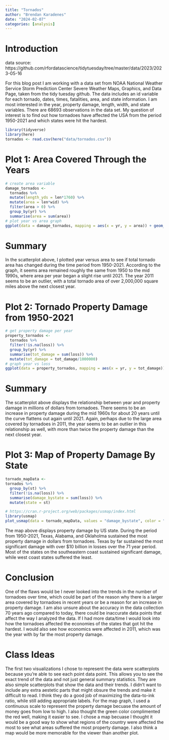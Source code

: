---
title: "Tornados"
author: "Brendan Karadenes"
date: "2024-02-07"
categories: [analysis]
---



# Introduction

data source: https://github.com/rfordatascience/tidytuesday/tree/master/data/2023/2023-05-16

For this blog post I am working with a data set from NOAA National Weather Service Storm Prediction Center Severe Weather Maps, Graphics, and Data Page, taken from the tidy tuesday github. The data includes an id variable for each tornado, dates, times, fatalities, area, and state information. I am most interested in the year, property damage, length, width, and state  variables. There are 68693 observations in the data set. My question of interest is to find out how tornadoes have affected the USA from the period 1950-2021 and which states were hit the hardest.

```{r}
library(tidyverse)
library(here)
tornados <- read.csv(here("data/tornados.csv"))
```

# Plot 1: Area Covered Through the Years

```{r}
# create area variable
damage_tornados <-
  tornados %>%
  mutate(length_yds = len*1760) %>%
  mutate(area = len*wid) %>%
  filter(area > 0) %>%
  group_by(yr) %>%
  summarise(area = sum(area))
# plot year vs area graph
ggplot(data = damage_tornados, mapping = aes(x = yr, y = area)) + geom_point(color = "red") + geom_smooth() + theme_minimal() + labs(title = "Area Covered by Tornadoes in the USA from 1950-2021", x = "Year", y = "Area (sq. miles)") + theme(plot.title = element_text(hjust = .4))

```

# Summary

In the scatterplot above, I plotted year versus area to see if total tornado area has changed during the time period from 1950-2021. According to the graph, it seems area remained roughly the same from 1950 to the mid 1990s, where area per year began a slight rise until 2021. The year 2011 seems to be an outlier, with a total tornado area of over 2,000,000 square miles above the next closest year. 

# Plot 2: Tornado Property Damage from 1950-2021

```{r}
# get property damage per year
property_tornados <-
  tornados %>%
  filter(!is.na(loss)) %>%
  group_by(yr) %>%
  summarise(tot_damage = sum(loss)) %>%
  mutate(tot_damage = tot_damage/1000000)
# graph year vs loss
ggplot(data = property_tornados, mapping = aes(x = yr, y = tot_damage)) + geom_point(color = "red") + geom_smooth(color = "green") +   theme_minimal() + labs(title = "Property Damage by Tornadoes in the USA from 1950-2021", x = "Year", y = "Damage (Millions of Dollars)") + theme(plot.title = element_text(hjust = .4))
```

# Summary

The scatterplot above displays the relationship between year and property damage in millions of dollars from tornadoes. There seems to be an increase in property damage during the mid 1960s for about 20 years until the curve flattens out again until 2021. Again, perhaps due to the large area covered by tornadoes in 2011, the year seems to be an outlier in this relationship as well, with more than twice the property damage than the next closest year.

# Plot 3: Map of Property Damage By State

```{r}
tornado_mapData <-
tornados %>%
  group_by(st) %>%
  filter(!is.na(loss)) %>%
  summarise(damage_bystate = sum(loss)) %>%
  mutate(state = st)
```

```{r}
# https://cran.r-project.org/web/packages/usmap/index.html
library(usmap)
plot_usmap(data = tornado_mapData, values = "damage_bystate", color = "red") + scale_fill_continuous(name = "Property Damage ($)", label = scales::comma, low = "white", high = "green") + theme(legend.position = "right") + labs(title = "Tornado Property Damage in US States") + theme(plot.title = element_text(hjust = .65))
```

The map above displays property damage by US state. During the period from 1950-2021, Texas, Alabama, and Oklaholma sustained the most property damage in dollars from tornadoes. Texas by far sustained the most significant damage with over $10 billion in losses over the 71 year period. Most of the states on the southeastern coast sustained significant damage, while west coast states suffered the least.

# Conclusion

One of the flaws would be I never looked into the trends in the number of tornadoes over time, which could be part of the reason why there is a larger area covered by tornadoes in recent years or be a reason for an increase in property damage. I am also unsure about the accuracy in the data collection 70 years ago compared to today, there could be inaccurate data points that affect the way I analyzed the data. If I had more data/time I would look into how the tornadoes affected the economies of the states that got hit the hardest. I would also see how economics were affected in 2011, which was the year with by far the most property damage.

# Class Ideas

The first two visualizations I chose to represent the data were scatterplots because you're able to see each point data point. This allows you to see the exact trend of the data and not just general summary statistics. They are also simple scatterplots that show the data and their trends. I didn't want to include any extra aestetic parts that might obsure the trends and make it difficult to read. I think they do a good job of maximizing the data-to-ink ratio, while still adding appropriate labels. For the map graph, I used a continuous scale to represent the property damage becuase the amount of money goes from low to high. I also thought the green color complimented the red well, making it easier to see. I chose a map becuase I thought it would be a good way to show what regions of the country were affected the most to see what areas suffered the most property damage. I also think a map would be more memorable for the viewer than another plot.



